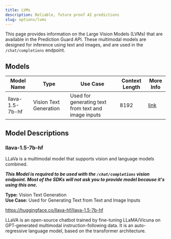 ```yaml
---
title: LVMs
description: Reliable, future proof AI predictions
slug: options/lvms
---
```


This page provides information on the Large Vision Models (LVMs) that are available in the Prediction Guard API.
These multimodal models are designed for inference using text and images, and are used in the `/chat/completions` endpoint.

## Models

| Model Name                        | Type                    | Use Case                                               | Context Length  | More Info                              |
| --------------------------------- | ----------------------- | ------------------------------------------------------ | --------------- | -------------------------------------- |
| llava-1.5-7b-hf                   | Vision Text Generation  | Used for generating text from text and image inputs    | 8192            | [link](/options/lvms#llava-15-7b-hf) |

## Model Descriptions

### llava-1.5-7b-hf

LLaVa is a multimodal model that supports vision and language models combined.

_**This Model is required to be used with the `/chat/completions` vision endpoint.
Most of the SDKs will not ask you to provide model because it's using this one.**_

**Type:** Vision Text Generation\
**Use Case:** Used for Generating Text from Text and Image Inputs

https://huggingface.co/llava-hf/llava-1.5-7b-hf

LLaVA is an open-source chatbot trained by fine-tuning LLaMA/Vicuna on
GPT-generated multimodal instruction-following data. It is an auto-regressive
language model, based on the transformer architecture.